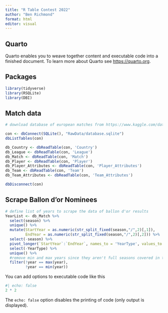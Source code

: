 ```yaml
---
title: "R Table Contest 2022"
author: "Ben Richmond"
format: html
editor: visual
---
```


## Quarto

Quarto enables you to weave together content and executable code into a finished document. To learn more about Quarto see <https://quarto.org>.

## Packages

```r
library(tidyverse)
library(RSQLite)
library(DBI)

```

## Match data

```r
# download database of european matches from https://www.kaggle.com/datasets/hugomathien/soccer

con <- dbConnect(SQLite(), "RawData/database.sqlite")
dbListTables(con)

db_Country <- dbReadTable(con, 'Country')
db_League <- dbReadTable(con, 'League')
db_Match <- dbReadTable(con, 'Match')
db_Player <- dbReadTable(con, 'Player')
db_Player_Attributes <- dbReadTable(con, 'Player_Attributes')
db_Team <- dbReadTable(con, 'Team')
db_Team_Attributes <- dbReadTable(con, 'Team_Attributes')

dbDisconnect(con)

```

## Scrape Ballon d'or Nominees

```r

# define list of years to scrape the data of ballon d'or results
YearList <- db_Match %>% 
  select(season) %>% 
  unique() %>% 
  mutate(StartYear = as.numeric(str_split_fixed(season,"/",2)[,1]),
         EndYear = as.numeric(str_split_fixed(season,"/",2)[,2])) %>% 
  select(-season) %>% 
  pivot_longer(`StartYear`:`EndYear`, names_to = 'YearType', values_to = 'year') %>% 
  select(-YearType) %>% 
  unique() %>% 
  #remove min and max years since they aren't full seasons covered in the dataset
  filter(!year == max(year),
         !year == min(year))

```

You can add options to executable code like this

```r
#| echo: false
2 * 2
```

The `echo: false` option disables the printing of code (only output is displayed).
